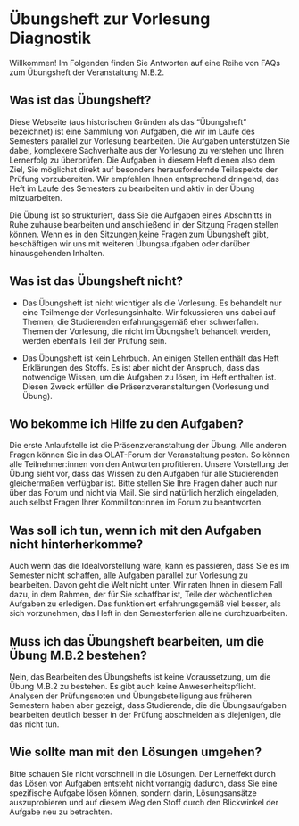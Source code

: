 # Übungsheft zur Vorlesung Diagnostik

Willkommen! Im Folgenden finden Sie Antworten auf eine Reihe von FAQs zum Übungsheft der Veranstaltung M.B.2.

## Was ist das Übungsheft?

Diese Webseite (aus historischen Gründen als das "Übungsheft" bezeichnet) ist eine Sammlung von Aufgaben, die wir im Laufe des Semesters parallel zur Vorlesung bearbeiten. Die Aufgaben unterstützen Sie dabei, komplexere Sachverhalte aus der Vorlesung zu verstehen und Ihren Lernerfolg zu überprüfen. Die Aufgaben in diesem Heft dienen also dem Ziel, Sie möglichst direkt auf besonders herausfordernde Teilaspekte der Prüfung vorzubereiten. Wir empfehlen Ihnen entsprechend dringend, das Heft im Laufe des Semesters zu bearbeiten und aktiv in der Übung mitzuarbeiten.

Die Übung ist so strukturiert, dass Sie die Aufgaben eines Abschnitts in Ruhe zuhause bearbeiten und anschließend in der Sitzung Fragen stellen können. Wenn es in den Sitzungen keine Fragen zum Übungsheft gibt, beschäftigen wir uns mit weiteren Übungsaufgaben oder darüber hinausgehenden Inhalten.

## Was ist das Übungsheft nicht?

- Das Übungsheft ist nicht wichtiger als die Vorlesung. Es behandelt nur eine Teilmenge der Vorlesungsinhalte. Wir fokussieren uns dabei auf Themen, die Studierenden erfahrungsgemäß eher schwerfallen. Themen der Vorlesung, die nicht im Übungsheft behandelt werden, werden ebenfalls Teil der Prüfung sein.

- Das Übungsheft ist kein Lehrbuch. An einigen Stellen enthält das Heft Erklärungen des Stoffs. Es ist aber nicht der Anspruch, dass das notwendige Wissen, um die Aufgaben zu lösen, im Heft enthalten ist. Diesen Zweck erfüllen die Präsenzveranstaltungen (Vorlesung und Übung).

## Wo bekomme ich Hilfe zu den Aufgaben?

Die erste Anlaufstelle ist die Präsenzveranstaltung der Übung. Alle anderen Fragen können Sie in das OLAT-Forum der Veranstaltung posten. So können alle Teilnehmer:innen von den Antworten profitieren. Unsere Vorstellung der Übung sieht vor, dass das Wissen zu den Aufgaben für alle Studierenden gleichermaßen verfügbar ist. Bitte stellen Sie Ihre Fragen daher auch nur über das Forum und nicht via Mail. Sie sind natürlich herzlich eingeladen, auch selbst Fragen Ihrer Kommiliton:innen im Forum zu beantworten.

## Was soll ich tun, wenn ich mit den Aufgaben nicht hinterherkomme?

Auch wenn das die Idealvorstellung wäre, kann es passieren, dass Sie es im Semester nicht schaffen, alle Aufgaben parallel zur Vorlesung zu bearbeiten. Davon geht die Welt nicht unter. Wir raten Ihnen in diesem Fall dazu, in dem Rahmen, der für Sie schaffbar ist, Teile der wöchentlichen Aufgaben zu erledigen. Das funktioniert erfahrungsgemäß viel besser, als sich vorzunehmen, das Heft in den Semesterferien alleine durchzuarbeiten.

## Muss ich das Übungsheft bearbeiten, um die Übung M.B.2 bestehen?

Nein, das Bearbeiten des Übungshefts ist keine Voraussetzung, um die Übung M.B.2 zu bestehen. Es gibt auch keine Anwesenheitspflicht. Analysen der Prüfungsnoten und Übungsbeteiligung aus früheren Semestern haben aber gezeigt, dass Studierende, die die Übungsaufgaben bearbeiten deutlich besser in der Prüfung abschneiden als diejenigen, die das nicht tun.

## Wie sollte man mit den Lösungen umgehen?

Bitte schauen Sie nicht vorschnell in die Lösungen. Der Lerneffekt durch das Lösen von Aufgaben entsteht nicht vorrangig dadurch, dass Sie eine spezifische Aufgabe lösen können, sondern darin, Lösungsansätze auszuprobieren und auf diesem Weg den Stoff durch den Blickwinkel der Aufgabe neu zu betrachten.